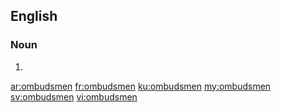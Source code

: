 ==English==

===Noun===
{{head|en|plural}}

# {{plural of|ombudsman|lang=en}}

[[ar:ombudsmen]]
[[fr:ombudsmen]]
[[ku:ombudsmen]]
[[my:ombudsmen]]
[[sv:ombudsmen]]
[[vi:ombudsmen]]